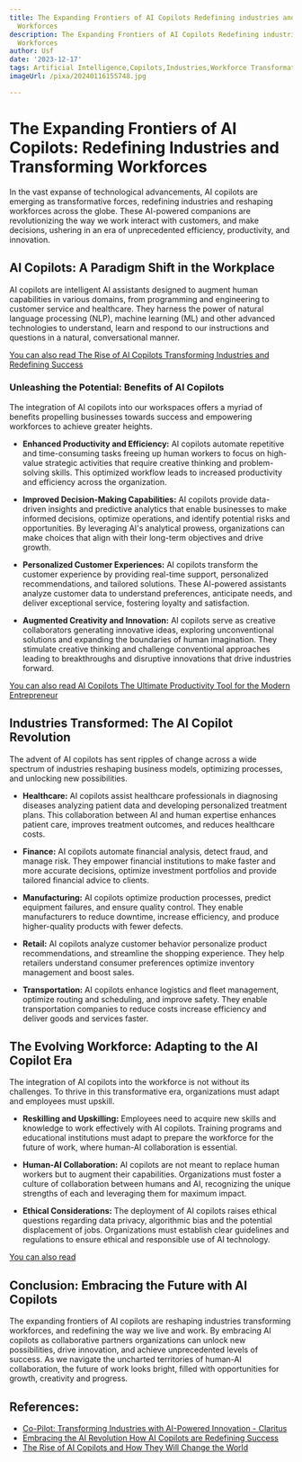 ```yaml
---
title: The Expanding Frontiers of AI Copilots Redefining industries and Transforming
  Workforces
description: The Expanding Frontiers of AI Copilots Redefining industries and Transforming
  Workforces
author: Usf
date: '2023-12-17'
tags: Artificial Intelligence,Copilots,Industries,Workforce Transformation
imageUrl: /pixa/20240116155748.jpg

---
```

# The Expanding Frontiers of AI Copilots: Redefining Industries and Transforming Workforces

In the  vast expanse of technological advancements, AI copilots  are emerging as transformative  forces, redefining industries and reshaping workforces across the globe. These  AI-powered companions are revolutionizing the way we work interact with customers, and make  decisions, ushering in  an era of unprecedented efficiency, productivity, and innovation.

## AI Copilots: A Paradigm Shift  in the Workplace

AI copilots are intelligent AI assistants  designed to augment human capabilities in various domains,  from programming  and engineering to customer service  and healthcare. They  harness the power of  natural language processing  (NLP), machine learning (ML) and other  advanced technologies to  understand, learn and respond to  our instructions and questions in a natural, conversational  manner.

[You can also  read The Rise of AI Copilots Transforming Industries and Redefining Success](The%20Rise%20of%20AI%20Copilots%20Transforming%20Industries%20and%20Redefining%20Success)


### Unleashing the Potential: Benefits of AI Copilots

The integration of AI copilots into  our workspaces offers  a myriad of  benefits propelling businesses towards success and empowering workforces to achieve greater heights.

* **Enhanced Productivity and Efficiency:** AI copilots automate repetitive and time-consuming tasks  freeing up human  workers to focus on high-value  strategic activities that require creative thinking and problem-solving  skills. This optimized  workflow leads to increased productivity  and efficiency across the organization.

* **Improved  Decision-Making Capabilities:** AI copilots provide data-driven insights  and predictive analytics that enable businesses to make informed decisions, optimize  operations, and identify potential risks and opportunities. By leveraging AI's analytical prowess, organizations can make choices that align  with their long-term objectives and drive growth.

* **Personalized Customer Experiences:** AI copilots transform the customer experience by providing real-time support, personalized  recommendations, and tailored solutions. These AI-powered assistants analyze customer data to understand  preferences, anticipate  needs, and deliver exceptional service, fostering loyalty and satisfaction.

* **Augmented  Creativity and Innovation:** AI copilots serve as creative collaborators generating innovative ideas, exploring unconventional solutions and expanding the  boundaries of human imagination. They stimulate creative  thinking and  challenge conventional approaches leading to breakthroughs and disruptive innovations that drive industries forward.

[You can also read AI Copilots The Ultimate Productivity Tool  for the Modern Entrepreneur](AI%20Copilots%20The%20Ultimate%20Productivity%20Tool%20for%20the%20Modern%20Entrepreneur)


## Industries Transformed: The AI Copilot Revolution

The advent  of AI copilots has sent ripples of change across  a wide spectrum of industries reshaping business models,  optimizing processes, and unlocking new possibilities.

*  **Healthcare:** AI copilots assist healthcare professionals in diagnosing diseases analyzing patient data and  developing personalized treatment plans. This collaboration  between AI and human expertise enhances patient care, improves treatment outcomes, and  reduces healthcare costs.

* **Finance:** AI copilots automate financial analysis, detect fraud, and manage risk. They empower  financial institutions to make faster and  more accurate decisions, optimize investment portfolios  and provide tailored financial advice to clients.

* **Manufacturing:** AI copilots optimize production processes, predict equipment failures, and ensure quality  control.  They enable manufacturers to reduce downtime, increase efficiency, and produce higher-quality products with fewer defects.

* **Retail:**  AI copilots analyze customer behavior personalize product recommendations, and streamline  the  shopping experience.  They help retailers understand consumer  preferences optimize inventory management and boost sales.

* **Transportation:** AI copilots enhance logistics and  fleet management, optimize routing and scheduling, and improve safety. They enable transportation companies to reduce costs increase efficiency and deliver goods and services faster.

## The Evolving Workforce: Adapting to the AI Copilot Era

The integration of AI copilots  into the workforce is  not without its  challenges.  To thrive in this  transformative era, organizations must adapt and employees must upskill.

* **Reskilling and Upskilling:** Employees need to acquire new skills and  knowledge to work effectively with AI copilots. Training programs and  educational  institutions must adapt to prepare the workforce for the future of work, where human-AI collaboration is essential.

* **Human-AI Collaboration:** AI copilots are not meant to  replace human workers but to augment their capabilities. Organizations must foster a culture of collaboration between humans and AI, recognizing the unique  strengths of each and leveraging them for maximum impact.

* **Ethical Considerations:** The deployment of AI copilots raises ethical  questions regarding data privacy, algorithmic bias and the potential displacement of jobs. Organizations must establish clear guidelines and regulations to ensure ethical  and responsible use of AI technology.

[You can also read ]()


## Conclusion: Embracing the Future with  AI Copilots

The expanding frontiers of AI copilots are reshaping industries transforming workforces, and redefining the way we live and work. By embracing AI copilots as collaborative partners organizations can unlock new possibilities, drive innovation, and achieve unprecedented levels of success.  As we navigate the uncharted territories of human-AI collaboration, the  future of work looks bright, filled with opportunities for growth, creativity and progress.

## References:
- [Co-Pilot: Transforming Industries with AI-Powered Innovation - Claritus](https://www.claritusconsulting.com/insights/co-pilot-transforming-industries-with-ai-powered-innovation/)
- [Embracing the AI Revolution How AI Copilots are Redefining Success](https://aicopiloting.com/blog/embracing%20the%20ai%20revolution%20how%20ai%20copilots%20are%20redefining%20success)
- [The Rise of AI Copilots and How They Will Change the World](https://www.linkedin.com/pulse/rise-ai-copilots-how-change-world-luis-juarez--57rsf?trk=article-ssr-frontend-pulse_more-articles_related-content-card)
